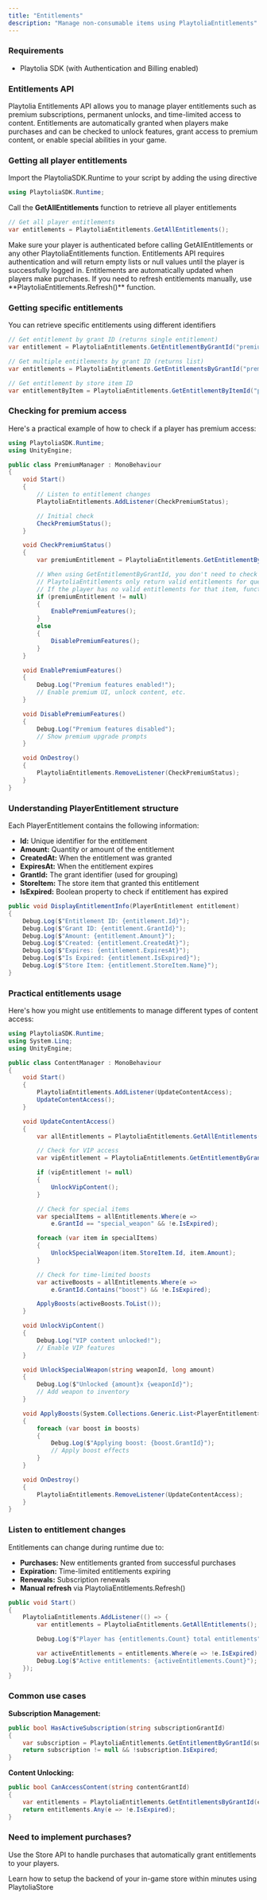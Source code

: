 ```yaml
---
title: "Entitlements"
description: "Manage non-consumable items using PlaytoliaEntitlements"
---
```


### Requirements

- Playtolia SDK (with Authentication and Billing enabled)

### Entitlements API

Playtolia Entitlements API allows you to manage player entitlements such as premium subscriptions, permanent unlocks, and time-limited access to content. Entitlements are automatically granted when players make purchases and can be checked to unlock features, grant access to premium content, or enable special abilities in your game.

### Getting all player entitlements

Import the PlaytoliaSDK.Runtime to your script by adding the using directive

```c# EntitlementsController.cs
using PlaytoliaSDK.Runtime;
```

Call the **GetAllEntitlements** function to retrieve all player entitlements

```c# EntitlementsController.cs
// Get all player entitlements
var entitlements = PlaytoliaEntitlements.GetAllEntitlements();
```

<Warning>
  Make sure your player is authenticated before calling GetAllEntitlements or any other PlaytoliaEntitlements function. Entitlements API requires authentication and will return empty lists or null values until the player is successfully logged in.
</Warning>

<Info>
  Entitlements are automatically updated when players make purchases. If you need to refresh entitlements manually, use **PlaytoliaEntitlements.Refresh()** function.
</Info>

### Getting specific entitlements

You can retrieve specific entitlements using different identifiers

```c# EntitlementsController.cs
// Get entitlement by grant ID (returns single entitlement)
var entitlement = PlaytoliaEntitlements.GetEntitlementByGrantId("premium_pass");

// Get multiple entitlements by grant ID (returns list)
var entitlements = PlaytoliaEntitlements.GetEntitlementsByGrantId("premium_pass");

// Get entitlement by store item ID
var entitlementByItem = PlaytoliaEntitlements.GetEntitlementByItemId("premium_subscription");
```

### Checking for premium access

Here's a practical example of how to check if a player has premium access:

```c# PremiumManager.cs
using PlaytoliaSDK.Runtime;
using UnityEngine;

public class PremiumManager : MonoBehaviour
{
    void Start()
    {
        // Listen to entitlement changes
        PlaytoliaEntitlements.AddListener(CheckPremiumStatus);

        // Initial check
        CheckPremiumStatus();
    }

    void CheckPremiumStatus()
    {
        var premiumEntitlement = PlaytoliaEntitlements.GetEntitlementByGrantId("premium_pass");

		// When using GetEntitlementByGrantId, you don't need to check IsExpired property.
		// PlaytoliaEntitlements only return valid entitlements for queries around a specific item, grant, or ID.
		// If the player has no valid entitlements for that item, function will return null
        if (premiumEntitlement != null)
        {
            EnablePremiumFeatures();
        }
        else
        {
            DisablePremiumFeatures();
        }
    }

    void EnablePremiumFeatures()
    {
        Debug.Log("Premium features enabled!");
        // Enable premium UI, unlock content, etc.
    }

    void DisablePremiumFeatures()
    {
        Debug.Log("Premium features disabled");
        // Show premium upgrade prompts
    }

    void OnDestroy()
    {
        PlaytoliaEntitlements.RemoveListener(CheckPremiumStatus);
    }
}
```

### Understanding PlayerEntitlement structure

Each PlayerEntitlement contains the following information:

- **Id:** Unique identifier for the entitlement
- **Amount:** Quantity or amount of the entitlement
- **CreatedAt:** When the entitlement was granted
- **ExpiresAt:** When the entitlement expires
- **GrantId:** The grant identifier (used for grouping)
- **StoreItem:** The store item that granted this entitlement
- **IsExpired:** Boolean property to check if entitlement has expired

```c# EntitlementInfo.cs
public void DisplayEntitlementInfo(PlayerEntitlement entitlement)
{
    Debug.Log($"Entitlement ID: {entitlement.Id}");
    Debug.Log($"Grant ID: {entitlement.GrantId}");
    Debug.Log($"Amount: {entitlement.Amount}");
    Debug.Log($"Created: {entitlement.CreatedAt}");
    Debug.Log($"Expires: {entitlement.ExpiresAt}");
    Debug.Log($"Is Expired: {entitlement.IsExpired}");
    Debug.Log($"Store Item: {entitlement.StoreItem.Name}");
}
```

### Practical entitlements usage

Here's how you might use entitlements to manage different types of content access:

```c# ContentManager.cs
using PlaytoliaSDK.Runtime;
using System.Linq;
using UnityEngine;

public class ContentManager : MonoBehaviour
{
    void Start()
    {
        PlaytoliaEntitlements.AddListener(UpdateContentAccess);
        UpdateContentAccess();
    }

    void UpdateContentAccess()
    {
        var allEntitlements = PlaytoliaEntitlements.GetAllEntitlements();

        // Check for VIP access
        var vipEntitlement = PlaytoliaEntitlements.GetEntitlementByGrantId("item.vip_access")

        if (vipEntitlement != null)
        {
            UnlockVipContent();
        }

        // Check for special items
        var specialItems = allEntitlements.Where(e =>
            e.GrantId == "special_weapon" && !e.IsExpired);

        foreach (var item in specialItems)
        {
            UnlockSpecialWeapon(item.StoreItem.Id, item.Amount);
        }

        // Check for time-limited boosts
        var activeBoosts = allEntitlements.Where(e =>
            e.GrantId.Contains("boost") && !e.IsExpired);

        ApplyBoosts(activeBoosts.ToList());
    }

    void UnlockVipContent()
    {
        Debug.Log("VIP content unlocked!");
        // Enable VIP features
    }

    void UnlockSpecialWeapon(string weaponId, long amount)
    {
        Debug.Log($"Unlocked {amount}x {weaponId}");
        // Add weapon to inventory
    }

    void ApplyBoosts(System.Collections.Generic.List<PlayerEntitlement> boosts)
    {
        foreach (var boost in boosts)
        {
            Debug.Log($"Applying boost: {boost.GrantId}");
            // Apply boost effects
        }
    }

    void OnDestroy()
    {
        PlaytoliaEntitlements.RemoveListener(UpdateContentAccess);
    }
}
```

### Listen to entitlement changes

Entitlements can change during runtime due to:

- **Purchases:** New entitlements granted from successful purchases
- **Expiration:** Time-limited entitlements expiring
- **Renewals:** Subscription renewals
- **Manual refresh** via PlaytoliaEntitlements.Refresh()

```c# EntitlementTracker.cs
public void Start()
{
    PlaytoliaEntitlements.AddListener(() => {
        var entitlements = PlaytoliaEntitlements.GetAllEntitlements();

        Debug.Log($"Player has {entitlements.Count} total entitlements");

        var activeEntitlements = entitlements.Where(e => !e.IsExpired).ToList();
        Debug.Log($"Active entitlements: {activeEntitlements.Count}");
    });
}
```

### Common use cases

**Subscription Management:**

```c# SubscriptionChecker.cs
public bool HasActiveSubscription(string subscriptionGrantId)
{
    var subscription = PlaytoliaEntitlements.GetEntitlementByGrantId(subscriptionGrantId);
    return subscription != null && !subscription.IsExpired;
}
```

**Content Unlocking:**

```c# ContentUnlocker.cs
public bool CanAccessContent(string contentGrantId)
{
    var entitlements = PlaytoliaEntitlements.GetEntitlementsByGrantId(contentGrantId);
    return entitlements.Any(e => !e.IsExpired);
}
```

### Need to implement purchases?

Use the Store API to handle purchases that automatically grant entitlements to your players.

<Card title="In-game Stores" icon="store" href="/for-unity/billing/in-game-stores">
  Learn how to setup the backend of your in-game store within minutes using PlaytoliaStore
</Card>